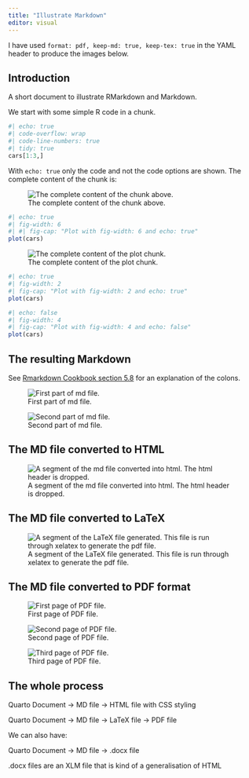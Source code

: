 ```yaml
---
title: "Illustrate Markdown"
editor: visual
---
```


I have used `format: pdf, keep-md: true, keep-tex: true` in the YAML header to produce the images below.

## Introduction

A short document to illustrate RMarkdown and Markdown.

We start with some simple R code in a chunk.

```r
#| echo: true
#| code-overflow: wrap
#| code-line-numbers: true
#| tidy: true
cars[1:3,]
```

With `echo: true` only the code and not the code options are shown.
The complete content of the chunk is:

![The complete content of the chunk above.](chunk-content.png)

```r
#| echo: true
#| fig-width: 6
#| #| fig-cap: "Plot with fig-width: 6 and echo: true"
plot(cars)
```

![The complete content of the plot chunk.](chunk-content-1.png)

```r
#| echo: true
#| fig-width: 2
#| fig-cap: "Plot with fig-width: 2 and echo: true"
plot(cars)
```

```r
#| echo: false
#| fig-width: 4
#| fig-cap: "Plot with fig-width: 4 and echo: false"
plot(cars)
```

## The resulting Markdown

See [Rmarkdown Cookbook section 5.8](https://bookdown.org/yihui/rmarkdown-cookbook/multi-column.html#multi-column) for an explanation of the colons.

![First part of md file.](md-output1.png)

![Second part of md file.](md-output2.png)

## The MD file converted to HTML

![A segment of the md file converted into html. The html header is dropped.](resulting-html-file.png)

## The MD file converted to LaTeX

![A segment of the LaTeX file generated. This file is run through xelatex to generate the pdf file.](resulting-latex.png)

## The MD file converted to PDF format

![First page of PDF file.](resulting-pdf-1.png)

![Second page of PDF file.](resulting-pdf-2.png)

![Third page of PDF file.](resulting-pdf-3.png)

## The whole process

Quarto Document -\> MD file -\> HTML file with CSS styling

Quarto Document -\> MD file -\> LaTeX file -\> PDF file

We can also have:

Quarto Document -\> MD file -\> .docx file

.docx files are an XLM file that is kind of a generalisation of HTML
